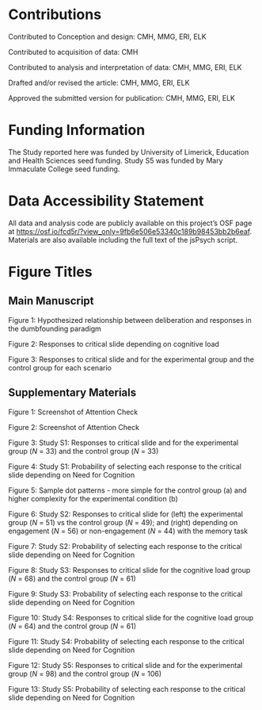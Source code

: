 # Contributions

Contributed to Conception and design: CMH, MMG, ERI, ELK

Contributed to acquisition of data: CMH

Contributed to analysis and interpretation of data: CMH, MMG, ERI, ELK

Drafted and/or revised the article: CMH, MMG, ERI, ELK

Approved the submitted version for publication: CMH, MMG, ERI, ELK

# Funding Information

The Study reported here was funded by University of Limerick, Education and Health Sciences seed funding. Study S5 was funded by Mary Immaculate College seed funding. 

# Data Accessibility Statement
All data and analysis code are publicly available on this project's OSF page at [https://osf.io/fcd5r/?view_only=9fb6e506e53340c189b98453bb2b6eaf](https://osf.io/fcd5r/?view_only=9fb6e506e53340c189b98453bb2b6eaf). Materials are also available including the full text of the jsPsych script.

# Figure Titles

## Main Manuscript

Figure 1: Hypothesized relationship between deliberation and responses in the dumbfounding paradigm

Figure 2: Responses to critical slide depending on cognitive load

Figure 3: Responses to critical slide and for the experimental group and the control group for each scenario

## Supplementary Materials

Figure 1: Screenshot of Attention Check

Figure 2: Screenshot of Attention Check

Figure 3: Study S1: Responses to critical slide and for the experimental group (*N* = 33) and the control group (*N* = 33)

Figure 4: Study S1: Probability of selecting each response to the critical slide depending on Need for Cognition

Figure 5: Sample dot patterns - more simple for the control group (a) and higher complexity for the experimental condition (b)

Figure 6: Study S2: Responses to critical slide for (left) the experimental group (*N* = 51) vs the control group (*N* = 49); and (right) depending on engagement (*N* = 56) or non-engagement (*N* = 44) with the memory task

Figure 7: Study S2: Probability of selecting each response to the critical slide depending on Need for Cognition

Figure 8: Study S3: Responses to critical slide for the cognitive load group (*N* = 68) and the control group (*N* = 61)

Figure 9: Study S3: Probability of selecting each response to the critical slide depending on Need for Cognition

Figure 10: Study S4: Responses to critical slide for the cognitive load group (*N* = 64) and the control group (*N* = 61)

Figure 11: Study S4: Probability of selecting each response to the critical slide depending on Need for Cognition

Figure 12: Study S5: Responses to critical slide and for the experimental group (*N* = 98) and the control group (*N* = 106)

Figure 13: Study S5: Probability of selecting each response to the critical slide depending on Need for Cognition





